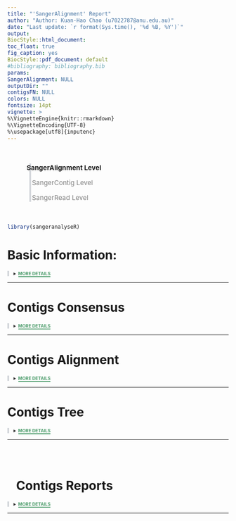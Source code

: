 ```yaml
---
title: "'SangerAlignment' Report"
author: "Author: Kuan-Hao Chao (u7022787@anu.edu.au)"
date: "Last update: `r format(Sys.time(), '%d %B, %Y')`"
output: 
  BiocStyle::html_document:
    toc_float: true
    fig_caption: yes
  BiocStyle::pdf_document: default
#bibliography: bibliography.bib
params:
  SangerAlignment: NULL
  outputDir: ""
  contigsFN: NULL
  colors: NULL
fontsize: 14pt
vignette: >
  %\VignetteEngine{knitr::rmarkdown}
  %\VignetteEncoding{UTF-8}
  %\usepackage[utf8]{inputenc}
---
```


<link rel="stylesheet" href="https://cdnjs.cloudflare.com/ajax/libs/font-awesome/4.7.0/css/font-awesome.min.css">

<div style="margin-left:50px; padding-left:-50;margin-top:50px; margin-bottom:50px; border-left: 4px solid #d3d6db;">
<p style = "font-size: 15px; font-weight: bold; margin-left:-20px"><i class="fa fa-arrow-circle-right" style="margin-right: 10px; color: green"></i>SangerAlignment Level</p>
<p style="font-size: 15px; margin-left: 2px; color: gray;">SangerContig Level</p>
<p style='font-size: 15px; margin-left: 2px; color: gray;'>SangerRead Level</p>
</div>

```r
library(sangeranalyseR)
```

# Basic Information:
<details class="description"><summary data-open="CLOSE" data-close="MORE DETAILS"></summary>
<div style="overflow: scroll;">
<ul style="list-style-type:disc;">
  <li>**Output Directory : **  <span>*`r params$outputDir`*</span></li>

```r
if (params$SangerAlignment@inputSource == "ABIF" && !is.null(params$SangerAlignment@parentDirectory)) {
    cat("<li>**Input Parent Directory : **  <span><i>", params$SangerAlignment@parentDirectory, "</i></span></li>")
} else if (params$SangerAlignment@inputSource == "FASTA" && !is.null(params$SangerAlignment@fastaFileName)){
    cat("<li>**Fasta File Name : **  <span><i>", params$SangerAlignment@fastaFileName, "</i></span></li>")
  if (!is.null(params$SangerAlignment@namesConversionCSV)) {
    cat("<li>**Filename Conversion CSV : **  <span><i>", params$SangerAlignment@namesConversionCSV, "</i></span></li>")
  }
}
```
  <li>**Trimming Method : **  <span>*`r params$SangerAlignment@contigList[[1]]@trimmingMethodSC`*</span></li>
  
  <li>**Forward Reads Suffix Regex : **  <span>*`r params$SangerAlignment@suffixForwardRegExp`*</span></li>

  <li>**Reverse Reads Suffic Regex : **  <span>*`r params$SangerAlignment@suffixReverseRegExp`*</span></li>
  
  <li>**Minimum Fraction Call (SA) : **  <span>*`r params$SangerAlignment@minFractionCallSA`*</span></li>
  
  <li>**Maximum Fraction Lost (SA) : **  <span>*`r params$SangerAlignment@maxFractionLostSA`*</span></li>
  
</ul>
</div>
</details>

---

# Contigs Consensus

<details class="description"><summary data-open="CLOSE" data-close="MORE DETAILS"></summary>
<h3> Primary Sequence </h3>
<div style="overflow: scroll;">
<br>
```r
if (params$colors == "default") {
  A_color = "#1eff00"
  T_color = "#ff7a7a"
  C_color = "#7ac3ff"
  G_color = "#c9c9c9"
  unknown_color = "purple"
} else if (params$colors == "cb_friendly") {
  A_color = rgb(122, 122, 122, max = 255)
  T_color = rgb(199, 199, 199, max = 255)
  C_color = rgb(0, 114, 178, max = 255)
  G_color = rgb(213, 94, 0, max = 255)
  unknown_color = rgb(204, 121, 167, max = 255)
} else {
  A_color = colors[1]
  T_color = colors[2]
  C_color = colors[3]
  G_color = colors[4]
  unknown_color = colors[5]
}
contigSeqsCon <- unlist(strsplit(as.character(params$SangerAlignment@contigsConsensus), ""))
contigSeqsConDF <- data.frame(t(data.frame(contigSeqsCon)), stringsAsFactors = FALSE)
colnames(contigSeqsConDF) <- substr(colnames(contigSeqsConDF), 2, 100)
rownames(contigSeqsConDF) <- NULL
AstyleList <- SetCharStyleList(contigSeqsConDF, "A", A_color)
TstyleList <- SetCharStyleList(contigSeqsConDF, "T", T_color)
CstyleList <- SetCharStyleList(contigSeqsConDF, "C", C_color)
GstyleList <- SetCharStyleList(contigSeqsConDF, "G", G_color)
styleList <- c(AstyleList, TstyleList, CstyleList, GstyleList)
suppressWarnings(suppressMessages(
    excelTable(data = contigSeqsConDF, defaultColWidth = 30,
               editable = FALSE, rowResize = FALSE,
               columnResize = FALSE, allowInsertRow = FALSE,
               allowInsertColumn = FALSE, allowDeleteRow = FALSE,
               allowDeleteColumn = FALSE, allowRenameColumn = FALSE,
               style = styleList, loadingSpin = TRUE, autoWidth = FALSE)
))
```
</div>
</details>

---

# Contigs Alignment

<details class="description"><summary data-open="CLOSE" data-close="MORE DETAILS"></summary>
<div style='overflow: scroll;'>
```r
browseSeqHTML <- file.path(params$outputDir, "Contigs_Alignment_BrowseSeqs.html")
BrowseSeqs(DNAStringSet(params$SangerAlignment@contigsAlignment),
           openURL=FALSE, htmlFile=browseSeqHTML)
shiny::includeHTML(browseSeqHTML)
```
</div>
</details>

---

# Contigs Tree

<details class="description"><summary data-open="CLOSE" data-close="MORE DETAILS"></summary>
<div style="overflow: scroll;">
```r
if (params$SangerAlignment@contigsTree$tip.label == '') {
  cat("<p style='font-size: 13px; font-weight:bold'> The number of contigs is less than 3 or quality of reads are too low. 'Contigs Tree' cannot be created. </p>")
} else {
  plot(params$SangerAlignment@contigsTree) 
}
```
</div>
</details>

---

<br>
<br>
<h1 style="font-weight: bold; color:"><i style="margin-left: 20px" class="fa fa-chevron-circle-right"></i> Contigs Reports </h1>

<details class="description"><summary data-open="CLOSE" data-close="MORE DETAILS"></summary>
<ul style="list-style-type:disc;">
```r
if (!is.null(params$contigsFN)) {
  for (i in 1:length(params$contigsFN)){
      cat('<li style = "margin-top: 35px; font-weight: bold">')
      cat('<a style = "margin-top: -10px" role="button" class="btn btn-info" href="',   file.path(".", basename(dirname(params$contigsFN[[i]])), basename(params$contigsFN[[i]])), '">')
      cat(paste0('Go to Contig: "', basename(params$SangerAlignment@contigList[[i]]@contigName), '" Report'))
      cat('</a>\n') 
      cat('</li>')
  }
}
```
</ul>
```r
if (is.null(params$contigsFN)) {
    cat("<p style='font-size: 13px; font-weight:bold'> 'includeSangerContig' is 'FALSE'. Contigs are not included in this report. </p>")
}
```
</details>

---


<style>
li{
    margin-top: 16px;
}
li:first-child {
    margin-top:0;
}

.tab {position:absolute;left:380px; }

.jexcel_content { 
    height: 60px !important;
}

details.description[open] summary::after {
  content: attr(data-open);
  color: #d45050;
  border-bottom: 2px solid #d45050;
}

details.description:not([open]) summary::after {
  content: attr(data-close);
  color: #4c9c6b;
  border-bottom: 2px solid #4c9c6b;
}

.description {
border-left: 4px solid #d3d6db;
padding-left: 10px;
}
.description summary{
  font-weight: bold;
  font-size: 10px;
  color: #383838;
}

span {
  white-space:nowrap;
}

pre {
  display: inline-block;
}
</style>
